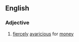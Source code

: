 {{also|moneygrubbing}}
==English==

===Adjective===
{{en-adj|head=[[money]]-[[grubbing]]}}

# [[fiercely]] [[avaricious]] for [[money]]